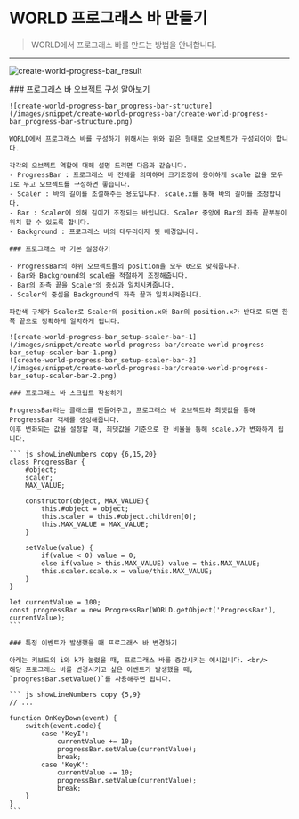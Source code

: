 
# WORLD 프로그래스 바 만들기

> WORLD에서 프로그래스 바를 만드는 방법을 안내합니다.

---

![create-world-progress-bar_result](/images/snippet/create-world-progress-bar/create-world-progress-bar_result.gif)
<br/>

<Steps>
    ### 프로그래스 바 오브젝트 구성 알아보기

    ![create-world-progress-bar_progress-bar-structure](/images/snippet/create-world-progress-bar/create-world-progress-bar_progress-bar-structure.png)
    
    WORLD에서 프로그래스 바를 구성하기 위해서는 위와 같은 형태로 오브젝트가 구성되어야 합니다.  

    각각의 오브젝트 역할에 대해 설명 드리면 다음과 같습니다.
    - ProgressBar : 프로그래스 바 전체를 의미하며 크기조정에 용이하게 scale 값을 모두 1로 두고 오브젝트를 구성하면 좋습니다.
    - Scaler : 바의 길이를 조절해주는 용도입니다. scale.x를 통해 바의 길이를 조정합니다.
    - Bar : Scaler에 의해 길이가 조정되는 바입니다. Scaler 중앙에 Bar의 좌측 끝부분이 위치 할 수 있도록 합니다.
    - Background : 프로그래스 바의 테두리이자 뒷 배경입니다.

    ### 프로그래스 바 기본 설정하기

    - ProgressBar의 하위 오브젝트들의 position을 모두 0으로 맞춰줍니다.
    - Bar와 Background의 scale을 적절하게 조정해줍니다.
    - Bar의 좌측 끝을 Scaler의 중심과 일치시켜줍니다.
    - Scaler의 중심을 Background의 좌측 끝과 일치시켜줍니다.

    파란색 구체가 Scaler로 Scaler의 position.x와 Bar의 position.x가 반대로 되면 한 쪽 끝으로 정확하게 일치하게 됩니다.

    ![create-world-progress-bar_setup-scaler-bar-1](/images/snippet/create-world-progress-bar/create-world-progress-bar_setup-scaler-bar-1.png)
    ![create-world-progress-bar_setup-scaler-bar-2](/images/snippet/create-world-progress-bar/create-world-progress-bar_setup-scaler-bar-2.png)

    ### 프로그래스 바 스크립트 작성하기

    ProgressBar라는 클래스를 만들어주고, 프로그래스 바 오브젝트와 최댓값을 통해 ProgressBar 객체를 생성해줍니다.  
    이후 변화되는 값을 설정할 때, 최댓값을 기준으로 한 비율을 통해 scale.x가 변화하게 됩니다.

    ``` js showLineNumbers copy {6,15,20}
    class ProgressBar {
        #object;
        scaler;
        MAX_VALUE;
        
        constructor(object, MAX_VALUE){
            this.#object = object;
            this.scaler = this.#object.children[0];
            this.MAX_VALUE = MAX_VALUE;
        }
        
        setValue(value) {
            if(value < 0) value = 0;
            else if(value > this.MAX_VALUE) value = this.MAX_VALUE;
            this.scaler.scale.x = value/this.MAX_VALUE;
        }
    }

    let currentValue = 100;
    const progressBar = new ProgressBar(WORLD.getObject('ProgressBar'), currentValue);
    ```

    ### 특정 이벤트가 발생했을 때 프로그래스 바 변경하기

    아래는 키보드의 i와 k가 눌렸을 때, 프로그래스 바를 증감시키는 예시입니다. <br/>
    해당 프로그래스 바를 변경시키고 싶은 이벤트가 발생했을 때, `progressBar.setValue()`를 사용해주면 됩니다.

    ``` js showLineNumbers copy {5,9}
    // ...

    function OnKeyDown(event) {
        switch(event.code){
            case 'KeyI':
                currentValue += 10;
                progressBar.setValue(currentValue);
                break;
            case 'KeyK':
                currentValue -= 10;
                progressBar.setValue(currentValue);
                break;
        }
    }
    ```
</Steps>